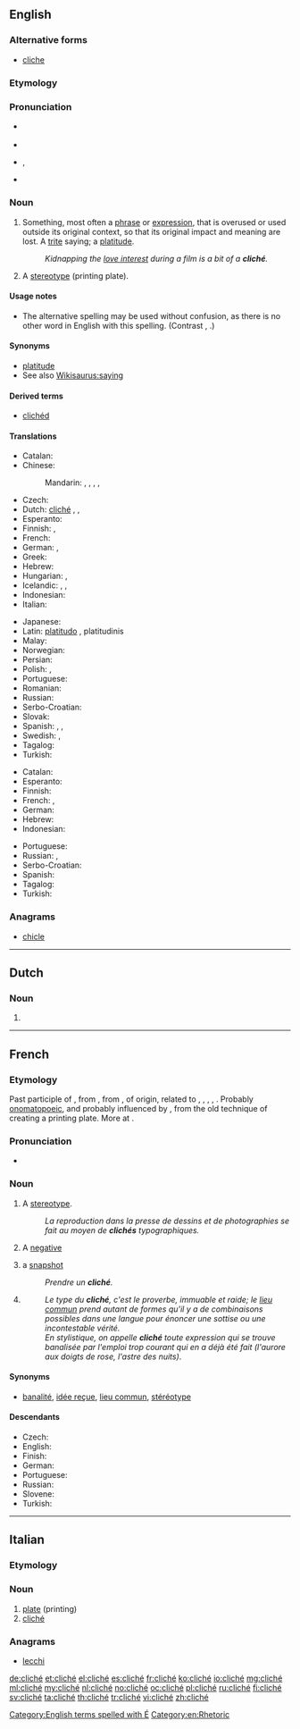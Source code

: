 {{also|cliche}}
==English==

===Alternative forms===
* [[cliche]]

===Etymology===
{{borrowing|fr}} {{term|cliché||lang=fr}}

===Pronunciation===
* {{a|UK}} {{IPA|/ˈkliːʃeɪ/}}
* {{rhymes|iːʃeɪ}}
* {{a|US}} {{enPR|klē-shāʹ}}, {{IPA|/kliːˈʃeɪ/}}
* {{rhymes|eɪ}}

===Noun===
{{wikipedia}}
{{en-noun}}

# Something, most often a [[phrase]] or [[expression]], that is overused or used outside its original context, so that its original impact and meaning are lost. A [[trite]] saying; a [[platitude]].  {{defdate|from 19th c.}}
#: ''Kidnapping the [[love interest]] during a film is a bit of a '''cliché'''.''
# {{context|printing|lang=en}} A [[stereotype]] (printing plate).

====Usage notes====
* The alternative spelling {{term||cliche|lang=en}} may be used without confusion, as there is no other word in English with this spelling. (Contrast {{term|résumé|lang=en}}, {{term|resumé|lang=en}}.)

====Synonyms====
* [[platitude]]
* See also [[Wikisaurus:saying]]

====Derived terms====
* [[clichéd]]

====Translations====
{{trans-top|overused phrase or expression}}
* Catalan: {{t|ca|clixé|m}}
* Chinese:
*: Mandarin: {{t|cmn|陳詞濫調|sc=Hani}}, {{t+|cmn|陈词滥调|tr=chéncílàndiào|sc=Hani}}, {{t|cmn|老生常談|sc=Hani}}, {{t+|cmn|老生常谈|tr=lǎoshēngchángtán|sc=Hani}}, {{t+|cmn|老套|tr=lǎotào|sc=Hani}}
* Czech: {{t+|cs|klišé|n}}
* Dutch: [[#Dutch|cliché]] {{g|n}}, {{t+|nl|gemeenplaats|f}}, {{t+|nl|platitude|f}}
* Esperanto: {{t|eo|kliŝo}}
* Finnish: {{t+|fi|klisee}}, {{t|fi|latteus}}
* French: {{t+|fr|cliché|m}}
* German: {{t+|de|Klischee|n}}, {{t+|de|Gemeinplatz|m}}
* Greek: {{t+|el|κλισέ|n|sc=Grek}}
* Hebrew: {{t+|he|קלישאה|f|tr=qlišaa}}
* Hungarian: {{t|hu|klisé}}, {{t+|hu|közhely}}
* Icelandic: {{t+|is|klisja|f}}, {{t|is|tugga|f}} {{qualifier|rare}}, {{t|is|gömul tugga|f}}
* Indonesian: {{t|id|basa-basi}}
* Italian: {{t|it|cliché|m}}
{{trans-mid}}
* Japanese: {{t|ja|決まり文句|tr=kimari monku|sc=Jpan}}
* Latin: [[platitudo]] {{g|f}} {{qualifier|nominative}}, platitudinis {{qualifier|genitive}}
* Malay: {{t|ms|klise}}
* Norwegian: {{t+|no|klisjé|n}}
* Persian: {{t+|fa|کلیشه|tr=kliše|sc=fa-Arab}}
* Polish: {{t+|pl|frazes|m}}, {{t|pl|komunał|m}}
* Portuguese: {{t+|pt|clichê|m}}
* Romanian: {{t+|ro|clișeu|n}}
* Russian: {{t+|ru|клише|n|tr=klišé}}
* Serbo-Croatian: {{t|sh|kliše|m}}
* Slovak: {{t|sk|fráza|f}}
* Spanish: {{t+|es|cliché|m}}, {{t+|es|clisé|m}}, {{t|es|tópico|m}}
* Swedish: {{t+|sv|kliché|c}}, {{t+|sv|klyscha|c}}
* Tagalog: {{t|tl|gasgas}}
* Turkish: {{t+|tr|klişe}}
{{trans-bottom}}

{{trans-top|anything (other than a phrase) that is overused}}
* Catalan: {{t|ca|clixé|m}}
* Esperanto: {{t|eo|kliŝo}}
* Finnish: {{t+|fi|klisee}}
* French: {{t+|fr|platitude}}, {{t+|fr|lieu commun}}
* German: {{t+|de|Klischee|n}}
* Hebrew: {{t+|he|קלישאה|f|sc=Hebr}}
* Indonesian: {{t|id|basa-basi}}
{{trans-mid}}
* Portuguese: {{t+|pt|clichê|m}}
* Russian: {{t+|ru|клише|n|tr=klišé}}, {{t+|ru|штамп|m|sc=Cyrl|tr=štamp}}
* Serbo-Croatian: {{t|sh|kliše|m}}
* Spanish: {{t|es|tópico|m}}
* Tagalog: {{t|tl|gasgas}}
* Turkish: {{t+|tr|klişe}}
{{trans-bottom}}

===Anagrams===
* [[chicle#English|chicle]]

[[Category:English terms spelled with É]]
[[Category:en:Rhetoric]]

----

==Dutch==

===Noun===
{{nl-noun|n|clichés|clichétje}}

# {{l|en|cliché}}

----

==French==

===Etymology===
Past participle of {{term|clicher||to stereotype", originally, "to copy|lit=to click, clink|lang=fr}}, from {{etyl|frm|fr}}, from {{etyl|fro|fr}} {{term|cliquer||to click, clack, sound, resound|lang=fro}}, of {{etyl|gem|-}} origin, related to {{etyl|nl|-}} {{term|klikken||to click, rattle|lang=nl}}, {{etyl|nds|-}} {{term|klikken||to click|lang=nds}}, {{etyl|de|-}} {{term|klicken||to click|lang=de}}, {{etyl|da|-}} {{term|klikke||to click|lang=da}}, {{etyl|sv|-}} {{term|klicka||to click|lang=sv}}. Probably [[onomatopoeic]], and probably influenced by {{etyl|gmh|-}} {{term|klitsch||soft, pulpy mass|lang=gmh}}, from the old technique of creating a printing plate. More at {{l|en|click}}.

===Pronunciation===
* {{IPA|/kliʃe/|lang=fr}}

===Noun===
{{fr-noun|m}}

# {{context|printing|lang=fr}} A [[stereotype]].
#: ''La reproduction dans la presse de dessins et de photographies se fait au moyen de '''clichés''' typographiques.''
# {{context|photography|lang=fr}} A [[negative]]
# {{context|by extension|lang=fr}} a [[snapshot]]
#: ''Prendre un '''cliché'''.''
# {{l/en|cliché}}
#: ''Le type du '''cliché''', c'est le proverbe, immuable et raide; le [[lieu commun]] prend autant de formes qu'il y a de combinaisons possibles dans une langue pour énoncer une sottise ou une incontestable vérité.''
#: ''En stylistique, on appelle '''cliché''' toute expression qui se trouve banalisée par l'emploi trop courant qui en a déjà été fait (l'aurore aux doigts de rose, l'astre des nuits)''.

====Synonyms====
* [[banalité]], [[idée reçue]], [[lieu commun]], [[stéréotype]]

====Descendants====
* Czech: {{l|cs|klišé}}
* English: {{l|en|cliché}}
* Finish: {{l|fi|klisee}}
* German: {{l|de|Klischee}}
* Portuguese: {{l|pt|clichê}}
* Russian: {{l|ru|клише}}
* Slovene: {{l|sl|kliše}}
* Turkish: {{l|tr|klişe}}

----

==Italian==

===Etymology===
{{borrowing|fr|lang=it}}

===Noun===
{{head|it|noun|g=m|invariable}}

# [[plate]] (printing)
# [[#English|cliché]]

===Anagrams===
* [[lecchi#Italian|lecchi]]

[[de:cliché]]
[[et:cliché]]
[[el:cliché]]
[[es:cliché]]
[[fr:cliché]]
[[ko:cliché]]
[[io:cliché]]
[[mg:cliché]]
[[ml:cliché]]
[[my:cliché]]
[[nl:cliché]]
[[no:cliché]]
[[oc:cliché]]
[[pl:cliché]]
[[ru:cliché]]
[[fi:cliché]]
[[sv:cliché]]
[[ta:cliché]]
[[th:cliché]]
[[tr:cliché]]
[[vi:cliché]]
[[zh:cliché]]
